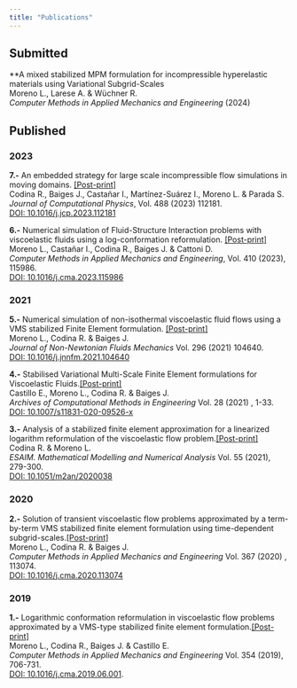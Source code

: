 ```yaml
---
title: "Publications"
---
```


<!-- **Accepted** -->

## Submitted

**A mixed stabilized MPM formulation for incompressible hyperelastic materials using Variational Subgrid-Scales \
Moreno L., Larese A. & Wüchner R.\
*Computer Methods in Applied Mechanics and Engineering* (2024)

## Published

### 2023

**7.-** An embedded strategy for large scale incompressible flow simulations in moving domains. [[Post-print]](https://lauramoremar.github.io/assets/docs/artweb007-lm.pdf)\
Codina R., Baiges J., Castañar I., Martínez-Suárez I., Moreno L. & Parada S.\
*Journal of Computational Physics*, Vol. 488 (2023) 112181. \
[DOI: 10.1016/j.jcp.2023.112181](https://doi.org/10.1016/j.jcp.2023.112181)

**6.-** Numerical simulation of Fluid-Structure Interaction problems with viscoelastic fluids using a log-conformation reformulation. [[Post-print]](https://lauramoremar.github.io/assets/docs/artweb006-lm.pdf)\
Moreno L., Castañar I., Codina R., Baiges J. & Cattoni D.\
*Computer Methods in Applied Mechanics and Engineering*, Vol. 410 (2023), 115986.\
 [DOI: 10.1016/j.cma.2023.115986](https://doi.org/10.1016/j.cma.2023.115986)

### 2021

**5.-** Numerical simulation of non-isothermal viscoelastic fluid flows using a VMS stabilized Finite Element formulation. [[Post-print]](https://lauramoremar.github.io/assets/docs/artweb005-lm.pdf)\
Moreno L., Codina R. & Baiges J. \
*Journal of Non-Newtonian Fluids Mechanics* Vol. 296 (2021) 104640.\
[DOI: 10.1016/j.jnnfm.2021.104640](https://doi.org/10.1016/j.jnnfm.2021.104640)

**4.-** Stabilised Variational Multi-Scale Finite Element formulations for Viscoelastic Fluids.[[Post-print]](https://lauramoremar.github.io/assets/docs/artweb004-lm.pdf)\
Castillo E., Moreno L., Codina R. & Baiges J.\
*Archives of Computational Methods in Engineering* Vol. 28 (2021) , 1-33.\
[DOI: 10.1007/s11831-020-09526-x](https://doi.org/10.1007/s11831-020-09526-x)

**3.-** Analysis of a stabilized finite element approximation for a linearized logarithm reformulation of the viscoelastic flow problem.[[Post-print]](https://lauramoremar.github.io/assets/docs/artweb003-lm.pdf)\
Codina R. & Moreno L.\
*ESAIM. Mathematical Modelling and Numerical Analysis* Vol. 55 (2021), 279-300.\
[DOI: 10.1051/m2an/2020038](https://doi.org/10.1051/m2an/2020038)

### 2020

**2.-** Solution of transient viscoelastic flow problems approximated by a term-by-term VMS stabilized finite element formulation using time-dependent subgrid-scales.[[Post-print]](https://lauramoremar.github.io/assets/docs/artweb002-lm.pdf)\
Moreno L., Codina R. & Baiges J.\
*Computer Methods in Applied Mechanics and Engineering* Vol. 367 (2020) , 113074.\
[DOI: 10.1016/j.cma.2020.113074](https://doi.org/10.1016/j.cma.2020.113074)

### 2019

**1.-** Logarithmic conformation reformulation in viscoelastic flow problems approximated by a VMS-type stabilized finite element formulation.[[Post-print]](https://lauramoremar.github.io/assets/docs/artweb001-lm.pdf)\
Moreno L., Codina R., Baiges J. & Castillo E.\
*Computer Methods in Applied Mechanics and Engineering* Vol. 354 (2019), 706-731.\
[DOI: 10.1016/j.cma.2019.06.001](https://doi.org/10.1016/j.cma.2019.06.001).
